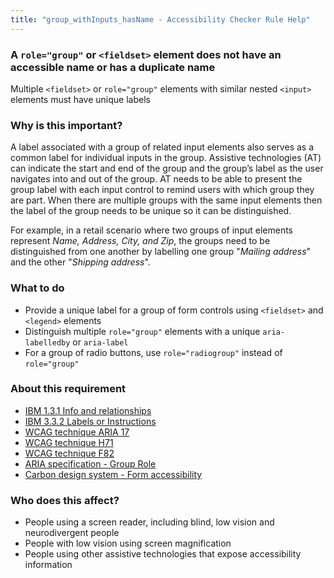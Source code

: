 ```yaml
---
title: "group_withInputs_hasName - Accessibility Checker Rule Help"
---
```


<div className="toolHelp">
<Row>
<Column colLg={16} colMd={8} colSm={4} className="toolHead">

### A `role="group"` or `<fieldset>` element does not have an accessible name or has a duplicate name

<!-- This active message title is NOT used by the Checker, the browser extension uses the active messages: Fail_ or Potential_ message in ...nls/index.ts file instead -->


<div id="locLevel"></div>

<!-- the Checker browser extension displays the rule level, such as Violation, Needs Review, or Recommendation here -->

  
Multiple `<fieldset>` or `role="group"` elements with similar nested `<input>` elements must have unique labels 

<!-- Checker does not display this passive message sub-title, the browser extension displays the 0: message in  ...nls/index.ts file -->

<!-- Note that the messages in the test files must also match the messages from the ...nls/index.ts file instead of message titles here in mdx -->
  

</Column>
</Row>

<Row>
<Column colLg={11} colMd={5} colSm={4} className="toolMain">

  
### Why is this important?

A label associated with a group of related input elements also serves as a common label for individual inputs in the group. 
Assistive technologies (AT) can indicate the start and end of the group and the group’s label as the user navigates into and out of the group.
AT needs to be able to present the group label with each input control to remind users with which group they are part.
When there are multiple groups with the same input elements then the label of the group needs to be unique so it can be distinguished.

For example, in a retail scenario where two groups of input elements represent _Name, Address, City, and Zip_, 
the groups need to be distinguished from one another by labelling one group "_Mailing address_" and the other "_Shipping address_".   

<div id="locSnippet"></div>


### What to do

* Provide a unique label for a group of form controls using `<fieldset>` and `<legend>` elements  
* Distinguish multiple `role="group"` elements with a unique `aria-labelledby` or `aria-label`  
* For a group of radio buttons, use `role="radiogroup"` instead of `role="group"`  

</Column>
<Column colLg={5} colMd={3} colSm={4} className="toolLeft">

### About this requirement

<!-- should only include one requirement and one or more references to techniques and best practices -->
  
* [IBM 1.3.1 Info and relationships](https://www.ibm.com/able/requirements/requirements/#1_3_1)
* [IBM 3.3.2 Labels or Instructions](https://www.ibm.com/able/requirements/requirements/#3_3_2)
* [WCAG technique ARIA 17](https://www.w3.org/WAI/WCAG21/Techniques/aria/ARIA17.html) 
* [WCAG technique H71](https://www.w3.org/TR/WCAG20-TECHS/H71.html)
* [WCAG technique F82](https://www.w3.org/TR/2016/NOTE-WCAG20-TECHS-20161007/F82)
* [ARIA specification - Group Role]( https://www.w3.org/TR/wai-aria-1.2/#group)
* [Carbon design system - Form accessibility](https://www.carbondesignsystem.com/components/form/accessibility/)  


### Who does this affect?

* People using a screen reader, including blind, low vision and neurodivergent people  
* People with low vision using screen magnification  
* People using other assistive technologies that expose accessibility information  

</Column>
</Row>
</div>

